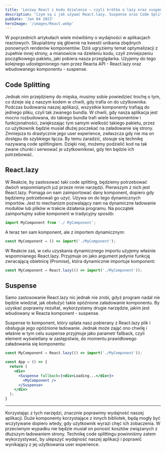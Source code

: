 ```yaml
---
title: 'Leniwy React i kodu dzielenie – czyli krótko o lazy oraz suspense.'
description: 'Czym są i jak używać React.lazy, Suspense oraz Code Splitting.'
pubDate: 'Jan 04 2023'
heroImage: '/images/React.webp'
---
```


W poprzednich artykułach wiele mówiliśmy o wydajności w aplikacjach reactowych. Skupialiśmy się głównie na kwestii unikania zbędnych ponownych renderów komponentów. Dziś ugryziemy temat optymalizacji z zupełnie innej strony, a mianowicie na dzieleniu kodu, czyli zmniejszeniu początkowego pakietu, jaki pobiera nasza przeglądarka. Użyjemy do tego kolejnego udostępnionego nam przez Reacta API - React.lazy oraz wbudowanego komponentu - suspense.

## Code Splitting

Jednak nim przejdziemy do mięska, musimy sobie powiedzieć trochę o tym, co dzieje się z naszym kodem w chwili, gdy trafia on do użytkownika. Podczas budowania naszej aplikacji, wszystkie komponenty trafiają do jednego pliku, czyli tak zwanego bundla. W chwili, gdy nasza aplikacja jest mocno rozbudowana, do takiego bundla trafi wiele komponentów i funkcjonalności, zwiększając tym samym wielkość takiego pakietu, przez co użytkownik będzie musiał dłużej poczekać na załadowanie się strony. Zmniejsza to drastycznie jego user experience, zwłaszcza gdy nie ma on dostępu do szybkiego łącza. By temu zaradzić, stosuje się technikę nazywaną code splittingiem. Dzięki niej, możemy podzielić kod na tak zwane chunki i serwować je użytkownikowi, gdy ten będzie ich potrzebować.

## React.lazy

W Reakcie, by zastosować taki code splitting, będziemy potrzebować dwóch wspomnianych już przeze mnie narzędzi. Pierwszym z nich jest React.lazy. Pomaga on nam zaimportować dany komponent, dopiero gdy będziemy potrzebowali go użyć. Używa on do tego dynamicznych importów. Jest to mechanizm pozwalający nam na dynamiczne ładowanie modułów lub plików w trakcie działania programu. Na początek zaimportujmy sobie komponent w tradycyjny sposób:

```jsx
import MyComponent from './ MyComponent';
```

A teraz ten sam komponent, ale z importem dynamicznym:

```jsx
const MyComponent = () => import('./MyComponent');
```

W Reakcie zaś, w celu uzyskania dynamicznego importu użyjemy właśnie wspomnianego React.lazy. Przyjmuje on jako argument jedynie funkcję zwracającą obietnicę (Promise), która dynamicznie importuje komponent:

```jsx
const MyComponent = React.lazy(() => import('./MyComponent'));
```

## Suspense

Samo zastosowanie React.lazy nic jednak nie zrobi, gdyż program nadal nie będzie wiedział, jak obsłużyć takie opóźnione załadowanie komponentu. By uzyskać poprawny rezultat, wykorzystamy drugie narzędzie, jakim jest wbudowany w Reacta komponent - suspense.

Suspense to komponent, który oplata nasz pobierany z React.lazy plik i obsługuje jego opóźnione ładowanie. Jednak może zająć ono chwilę i właśnie w tym celu suspense przyjmuje jako parametr fallback, czyli element wyświetlany w zastępstwie, do momentu prawidłowego załadowania się komponentu:

```jsx
const MyComponent = React.lazy(() => import('./MyComponent'));

const App = () => {
  return (
    <div>
      <Suspense fallback={<div>Loading...</div>}>
        <MyComponent />
      </Suspense>
    </div>
  );
}
```

***

Korzystając z tych narzędzi, znacznie poprawimy wydajność naszej aplikacji. Duże komponenty korzystające z innych bibliotek, będą mogły być wczytywane dopiero wtedy, gdy użytkownik wyrazi chęć ich zobaczenia. W przeciwnym wypadku nie będzie musiał on ponosić kosztów związanych z dłuższym ładowaniem strony. Technikę code splittingu powinniśmy zatem wykorzystywać, by ulepszyć wydajność naszej aplikacji i poprawić wynikający z jej użytkowania user experience.